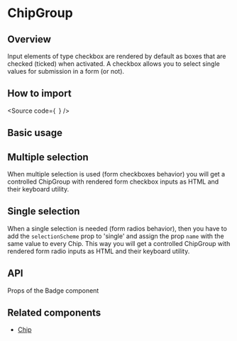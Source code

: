 

<Meta of={Stories} />

# ChipGroup

## Overview

Input elements of type checkbox are rendered by default as boxes that are checked (ticked) when activated.
A checkbox allows you to select single values for submission in a form (or not).

## How to import

<Source
  code={`
`}
/>

## Basic usage

<Canvas of={Stories.Base} />

## Multiple selection

When multiple selection is used (form checkboxes behavior) you will get a controlled
ChipGroup with rendered form checkbox inputs as HTML and their keyboard utility.

<Canvas of={Stories.MultipleSelection} />

## Single selection

When a single selection is needed (form radios behavior), then you have to
add the `selectionScheme` prop to 'single' and assign the prop `name`
with the same value to every Chip. This way you will get a controlled
ChipGroup with rendered form radio inputs as HTML and their keyboard utility.

<Canvas of={Stories.SingleSelection} />

## API

Props of the Badge component

<ArgTypes of={Stories} />

## Related components

- [Chip](?path=/components-core-navigation-stepper-doc--page)
